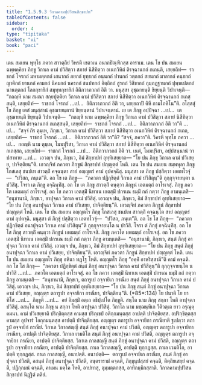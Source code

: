 ```yaml
---
title: "1.5.9.3 วิกาลคามปฺปวิสนสิกฺขาปท"
tableOfContents: false
sidebar:
  order: 4
type: "tipitaka"
basket: "vi"
book: "paci"
---
```



<DynamicBreadcrumb />

<Division number="508" book="paci">

<Paragraph number="1498" book="paci">
เตน สมเยน พุทฺโธ ภควา สาวตฺถิยํ วิหรติ เชตวเน อนาถปิณฺฑิกสฺส อาราเม. เตน โข ปน สมเยน ฉพฺพคฺคิยา ภิกฺขู วิกาเล คามํ ปวิสิตฺวา สภายํ นิสีทิตฺวา อเนกวิหิตํ ติรจฺฉานกถํ กเถนฺติ, เสยฺยถิทํ—  ราชกถํ โจรกถํ มหามตฺตกถํ เสนากถํ ภยกถํ ยุทฺธกถํ อนฺนกถํ ปานกถํ วตฺถกถํ สยนกถํ มาลากถํ คนฺธกถํ ญาติกถํ ยานกถํ คามกถํ นิคมกถํ นครกถํ ชนปทกถํ อิตฺถิกถํ สูรกถํ วิสิขากถํ กุมฺภฏฺฐานกถํ ปุพฺพเปตกถํ นานตฺตกถํ โลกกฺขายิกํ สมุทฺทกฺขายิกํ อิติภวาภวกถํ อิติ วา. มนุสฺสา อุชฺฌายนฺติ ขิยฺยนฺติ วิปาเจนฺติ—  “กถญฺหิ นาม สมณา สกฺยปุตฺติยา วิกาเล คามํ ปวิสิตฺวา สภายํ นิสีทิตฺวา อเนกวิหิตํ ติรจฺฉานกถํ กเถสฺสนฺติ, เสยฺยถิทํ—  ราชกถํ โจรกถํ …เป…  อิติภวาภวกถํ อิติ วา, เสยฺยถาปิ คิหี กามโภคิโน”ติ.
</Paragraph>

<Paragraph number="1499" book="paci">
อโสฺสสุํ โข ภิกฺขู เตสํ มนุสฺสานํ อุชฺฌายนฺตานํ ขิยฺยนฺตานํ วิปาเจนฺตานํ. เย เต ภิกฺขู อปฺปิจฺฉา …เป…  เต อุชฺฌายนฺติ ขิยฺยนฺติ วิปาเจนฺติ—  “กถญฺหิ นาม ฉพฺพคฺคิยา ภิกฺขู วิกาเล คามํ ปวิสิตฺวา สภายํ นิสีทิตฺวา อเนกวิหิตํ ติรจฺฉานกถํ กเถสฺสนฺติ, เสยฺยถิทํ—  ราชกถํ โจรกถํ …เป…  อิติภวาภวกถํ อิติ วา”ติ …เป…  “สจฺจํ กิร ตุมฺเห, ภิกฺขเว, วิกาเล คามํ ปวิสิตฺวา สภายํ นิสีทิตฺวา อเนกวิหิตํ ติรจฺฉานกถํ กเถถ, เสยฺยถิทํ—  ราชกถํ โจรกถํ …เป…  อิติภวาภวกถํ อิติ วา”ติ? “สจฺจํ, ภควา”ติ. วิครหิ พุทฺโธ ภควา …เป…  กถญฺหิ นาม ตุมฺเห, โมฆปุริสา, วิกาเล คามํ ปวิสิตฺวา สภายํ นิสีทิตฺวา อเนกวิหิตํ ติรจฺฉานกถํ กเถสฺสถ, เสยฺยถิทํ—  ราชกถํ โจรกถํ …เป…  อิติภวาภวกถํ อิติ วา. เนตํ, โมฆปุริสา, อปฺปสนฺนานํ วา ปสาทาย …เป…  เอวญฺจ ปน, ภิกฺขเว, อิมํ สิกฺขาปทํ อุทฺทิเสยฺยาถ—
</Paragraph>

<Paragraph number="1500" book="paci">
<Emphasis>“โย ปน ภิกฺขุ วิกาเล คามํ ปวิเสยฺย, ปาจิตฺติยนฺ”</Emphasis>ติ.
</Paragraph>

<Paragraph number="1501" book="paci">
เอวญฺจิทํ ภควตา ภิกฺขูนํ สิกฺขาปทํ ปญฺญตฺตํ โหติ.
</Paragraph>

</Division>
<Division number="509" book="paci">

<Paragraph number="1502" book="paci">
เตน โข ปน สมเยน สมฺพหุลา ภิกฺขู โกสเลสุ ชนปเท สาวตฺถิํ คจฺฉนฺตา สายํ อญฺญตรํ คามํ อุปคจฺฉิํสุ. มนุสฺสา เต ภิกฺขู ปสฺสิตฺวา เอตทโวจุํ—  “ปวิสถ, ภนฺเต”ติ. อถ โข เต ภิกฺขู—  “ภควตา ปฏิกฺขิตฺตํ วิกาเล คามํ ปวิสิตุนฺ”ติ กุกฺกุจฺจายนฺตา น ปวิสิํสุ. โจรา เต ภิกฺขู อจฺฉินฺทิํสุ. อถ โข เต ภิกฺขู สาวตฺถิํ คนฺตฺวา ภิกฺขูนํ เอตมตฺถํ อาโรเจสุํ. ภิกฺขู ภควโต เอตมตฺถํ อาโรเจสุํ. อถ โข ภควา เอตสฺมิํ นิทาเน เอตสฺมิํ ปกรเณ ธมฺมิํ กถํ กตฺวา ภิกฺขู อามนฺเตสิ—  “อนุชานามิ, ภิกฺขเว, อาปุจฺฉา วิกาเล คามํ ปวิสิตุํ. เอวญฺจ ปน, ภิกฺขเว, อิมํ สิกฺขาปทํ อุทฺทิเสยฺยาถ—
</Paragraph>

<Paragraph number="1503" book="paci">
<Emphasis>“โย ปน ภิกฺขุ อนาปุจฺฉา วิกาเล คามํ ปวิเสยฺย, ปาจิตฺติยนฺ”</Emphasis>ติ.
</Paragraph>

<Paragraph number="1504" book="paci">
เอวญฺจิทํ ภควตา ภิกฺขูนํ สิกฺขาปทํ ปญฺญตฺตํ โหติ.
</Paragraph>

</Division>
<Division number="510" book="paci">

<Paragraph number="1505" book="paci">
เตน โข ปน สมเยน อญฺญตโร ภิกฺขุ โกสเลสุ ชนปเท สาวตฺถิํ คจฺฉนฺโต สายํ อญฺญตรํ คามํ อุปคจฺฉิ. มนุสฺสา ตํ ภิกฺขุํ ปสฺสิตฺวา เอตทโวจุํ—  “ปวิสถ, ภนฺเต”ติ. อถ โข โส ภิกฺขุ—  “ภควตา ปฏิกฺขิตฺตํ อนาปุจฺฉา วิกาเล คามํ ปวิสิตุนฺ”ติ กุกฺกุจฺจายนฺโต น ปาวิสิ. โจรา ตํ ภิกฺขุํ อจฺฉินฺทิํสุ. อถ โข โส ภิกฺขุ สาวตฺถิํ คนฺตฺวา ภิกฺขูนํ เอตมตฺถํ อาโรเจสิ. ภิกฺขู ภควโต เอตมตฺถํ อาโรเจสุํ. อถ โข ภควา เอตสฺมิํ นิทาเน เอตสฺมิํ ปกรเณ ธมฺมิํ กถํ กตฺวา ภิกฺขู อามนฺเตสิ—  “อนุชานามิ, ภิกฺขเว, สนฺตํ ภิกฺขุํ อาปุจฺฉา วิกาเล คามํ ปวิสิตุํ. เอวญฺจ ปน, ภิกฺขเว, อิมํ สิกฺขาปทํ อุทฺทิเสยฺยาถ—
</Paragraph>

<Paragraph number="1506" book="paci">
<Emphasis>“โย ปน ภิกฺขุ สนฺตํ ภิกฺขุํ อนาปุจฺฉา วิกาเล คามํ ปวิเสยฺย, ปาจิตฺติยนฺ”</Emphasis>ติ.
</Paragraph>

<Paragraph number="1507" book="paci">
เอวญฺจิทํ ภควตา ภิกฺขูนํ สิกฺขาปทํ ปญฺญตฺตํ โหติ.
</Paragraph>

</Division>
<Division number="511" book="paci">

<Paragraph number="1508" book="paci">
เตน โข ปน สมเยน อญฺญตโร ภิกฺขุ อหินา ทฏฺโฐ โหติ. อญฺญตโร ภิกฺขุ “อคฺคิํ อาหริสฺสามี”ติ คามํ คจฺฉติ. อถ โข โส ภิกฺขุ—  “ภควตา ปฏิกฺขิตฺตํ สนฺตํ ภิกฺขุํ อนาปุจฺฉา วิกาเล คามํ ปวิสิตุนฺ”ติ กุกฺกุจฺจายนฺโต น ปาวิสิ …เป…  ภควโต เอตมตฺถํ อาโรเจสุํ. อถ โข ภควา เอตสฺมิํ นิทาเน เอตสฺมิํ ปกรเณ ธมฺมิํ กถํ กตฺวา ภิกฺขู อามนฺเตสิ—  “อนุชานามิ, ภิกฺขเว, ตถารูเป อจฺจายิเก กรณีเย สนฺตํ ภิกฺขุํ อนาปุจฺฉา วิกาเล คามํ ปวิสิตุํ. เอวญฺจ ปน, ภิกฺขเว, อิมํ สิกฺขาปทํ อุทฺทิเสยฺยาถ—
</Paragraph>

</Division>
<Division number="512" book="paci">

<Paragraph number="1509" book="paci">
<Emphasis>“โย ปน ภิกฺขุ สนฺตํ ภิกฺขุํ อนาปุจฺฉา วิกาเล คามํ ปวิเสยฺย, อญฺญตฺร ตถารูปา อจฺจายิกา กรณียา, ปาจิตฺติยนฺ”</Emphasis>ติ. (*85*:<Emphasis>134</Emphasis>)
</Paragraph>

</Division>
<Division number="513" book="paci">

<Paragraph number="1510" book="paci">
<Emphasis>โย ปนา</Emphasis>ติ โย ยาทิโส …เป…  <Emphasis>ภิกฺขู</Emphasis>ติ …เป…  อยํ อิมสฺมิํ อตฺเถ อธิปฺเปโต ภิกฺขูติ.
</Paragraph>

<Paragraph number="1511" book="paci">
<Emphasis>สนฺโต</Emphasis> นาม ภิกฺขุ สกฺกา โหติ อาปุจฺฉา ปวิสิตุํ.
</Paragraph>

<Paragraph number="1512" book="paci">
<Emphasis>อสนฺโต</Emphasis> นาม ภิกฺขุ น สกฺกา โหติ อาปุจฺฉา ปวิสิตุํ.
</Paragraph>

<Paragraph number="1513" book="paci">
<Emphasis>วิกาโล</Emphasis> นาม มชฺฌนฺหิเก วีติวตฺเต ยาว อรุณุคฺคมนา.
</Paragraph>

<Paragraph number="1514" book="paci">
<Emphasis>คามํ ปวิเสยฺยา</Emphasis>ติ ปริกฺขิตฺตสฺส คามสฺส ปริกฺเขปํ อติกฺกมนฺตสฺส อาปตฺติ ปาจิตฺติยสฺส. อปริกฺขิตฺตสฺส คามสฺส อุปจารํ โอกฺกมนฺตสฺส อาปตฺติ ปาจิตฺติยสฺส.
</Paragraph>

<Paragraph number="1515" book="paci">
<Emphasis>อญฺญตฺร ตถารูปา อจฺจายิกา กรณียา</Emphasis>ติ ฐเปตฺวา ตถารูปํ อจฺจายิกํ กรณียํ.
</Paragraph>

</Division>
<Division number="514" book="paci">

<Paragraph number="1516" book="paci">
วิกาเล วิกาลสญฺญี สนฺตํ ภิกฺขุํ อนาปุจฺฉา คามํ ปวิสติ, อญฺญตฺร ตถารูปา อจฺจายิกา กรณียา, อาปตฺติ ปาจิตฺติยสฺส. วิกาเล เวมติโก สนฺตํ ภิกฺขุํ อนาปุจฺฉา คามํ ปวิสติ, อญฺญตฺร ตถารูปา อจฺจายิกา กรณียา, อาปตฺติ ปาจิตฺติยสฺส. วิกาเล กาลสญฺญี สนฺตํ ภิกฺขุํ อนาปุจฺฉา คามํ ปวิสติ, อญฺญตฺร ตถารูปา อจฺจายิกา กรณียา, อาปตฺติ ปาจิตฺติยสฺส.
</Paragraph>

<Paragraph number="1517" book="paci">
กาเล วิกาลสญฺญี, อาปตฺติ ทุกฺกฏสฺส. กาเล เวมติโก, อาปตฺติ ทุกฺกฏสฺส. กาเล กาลสญฺญี, อนาปตฺติ.
</Paragraph>

</Division>
<Division number="515" book="paci">

<Paragraph number="1518" book="paci">
อนาปตฺติ—  ตถารูเป อจฺจายิเก กรณีเย, สนฺตํ ภิกฺขุํ อาปุจฺฉา ปวิสติ, อสนฺตํ ภิกฺขุํ อนาปุจฺฉา ปวิสติ, อนฺตรารามํ คจฺฉติ, ภิกฺขุนุปสฺสยํ คจฺฉติ, ติตฺถิยเสยฺยํ คจฺฉติ, ปฏิกฺกมนํ คจฺฉติ, คาเมน มคฺโค โหติ, อาปทาสุ, อุมฺมตฺตกสฺส, อาทิกมฺมิกสฺสาติ.

</Paragraph>
</Division>

<Paragraph number="1519" type="center" book="paci">
วิกาลคามปฺปวิสนสิกฺขาปทํ นิฏฺฐิตํ ตติยํ.
</Paragraph>